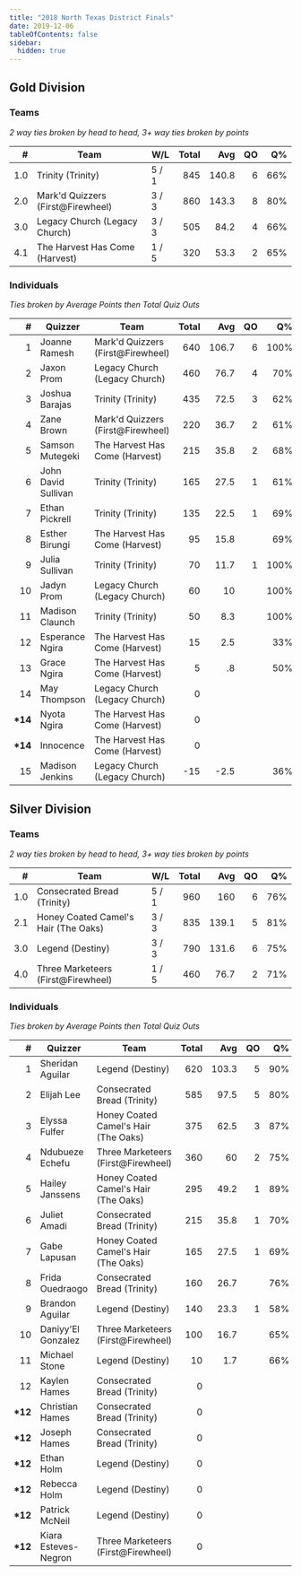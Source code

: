 ```yaml
---
title: "2018 North Texas District Finals"
date: 2019-12-06
tableOfContents: false
sidebar:
  hidden: true
---
```


## Gold Division

### Teams

*2 way ties broken by head to head, 3+ way ties broken by points*

|    # | Team                              | W/L   | Total |   Avg |   QO |   Q% |
| ---: | --------------------------------- | ----- | ----: | ----: | ---: | ---: |
|  1.0 | Trinity (Trinity)                 | 5 / 1 |   845 | 140.8 |    6 |  66% |
|  2.0 | Mark'd Quizzers (First@Firewheel) | 3 / 3 |   860 | 143.3 |    8 |  80% |
|  3.0 | Legacy Church (Legacy Church)     | 3 / 3 |   505 |  84.2 |    4 |  66% |
|  4.1 | The Harvest Has Come (Harvest)    | 1 / 5 |   320 |  53.3 |    2 |  65% |

### Individuals

*Ties broken by Average Points then Total Quiz Outs*

|        # | Quizzer             | Team                              | Total |   Avg |   QO |   Q% |
| -------: | ------------------- | --------------------------------- | ----: | ----: | ---: | ---: |
|        1 | Joanne Ramesh       | Mark'd Quizzers (First@Firewheel) |   640 | 106.7 |    6 | 100% |
|        2 | Jaxon Prom          | Legacy Church (Legacy Church)     |   460 |  76.7 |    4 |  70% |
|        3 | Joshua Barajas      | Trinity (Trinity)                 |   435 |  72.5 |    3 |  62% |
|        4 | Zane Brown          | Mark'd Quizzers (First@Firewheel) |   220 |  36.7 |    2 |  61% |
|        5 | Samson Mutegeki     | The Harvest Has Come (Harvest)    |   215 |  35.8 |    2 |  68% |
|        6 | John David Sullivan | Trinity (Trinity)                 |   165 |  27.5 |    1 |  61% |
|        7 | Ethan Pickrell      | Trinity (Trinity)                 |   135 |  22.5 |    1 |  69% |
|        8 | Esther Birungi      | The Harvest Has Come (Harvest)    |    95 |  15.8 |      |  69% |
|        9 | Julia Sullivan      | Trinity (Trinity)                 |    70 |  11.7 |    1 | 100% |
|       10 | Jadyn Prom          | Legacy Church (Legacy Church)     |    60 |    10 |      | 100% |
|       11 | Madison Claunch     | Trinity (Trinity)                 |    50 |   8.3 |      | 100% |
|       12 | Esperance Ngira     | The Harvest Has Come (Harvest)    |    15 |   2.5 |      |  33% |
|       13 | Grace Ngira         | The Harvest Has Come (Harvest)    |     5 |    .8 |      |  50% |
|       14 | May Thompson        | Legacy Church (Legacy Church)     |     0 |       |      |      |
| **\*14** | Nyota Ngira         | The Harvest Has Come (Harvest)    |     0 |       |      |      |
| **\*14** | Innocence           | The Harvest Has Come (Harvest)    |     0 |       |      |      |
|       15 | Madison Jenkins     | Legacy Church (Legacy Church)     |   -15 |  -2.5 |      |  36% |

## Silver Division

### Teams

*2 way ties broken by head to head, 3+ way ties broken by points*

|    # | Team                                 | W/L   | Total |   Avg |   QO |   Q% |
| ---: | ------------------------------------ | ----- | ----: | ----: | ---: | ---: |
|  1.0 | Consecrated Bread (Trinity)          | 5 / 1 |   960 |   160 |    6 |  76% |
|  2.1 | Honey Coated Camel's Hair (The Oaks) | 3 / 3 |   835 | 139.1 |    5 |  81% |
|  3.0 | Legend (Destiny)                     | 3 / 3 |   790 | 131.6 |    6 |  75% |
|  4.0 | Three Marketeers (First@Firewheel)   | 1 / 5 |   460 |  76.7 |    2 |  71% |

### Individuals

*Ties broken by Average Points then Total Quiz Outs*

|        # | Quizzer              | Team                                 | Total |   Avg |   QO |   Q% |
| -------: | -------------------- | ------------------------------------ | ----: | ----: | ---: | ---: |
|        1 | Sheridan Aguilar     | Legend (Destiny)                     |   620 | 103.3 |    5 |  90% |
|        2 | Elijah Lee           | Consecrated Bread (Trinity)          |   585 |  97.5 |    5 |  80% |
|        3 | Elyssa Fulfer        | Honey Coated Camel's Hair (The Oaks) |   375 |  62.5 |    3 |  87% |
|        4 | Ndubueze Echefu      | Three Marketeers (First@Firewheel)   |   360 |    60 |    2 |  75% |
|        5 | Hailey Janssens      | Honey Coated Camel's Hair (The Oaks) |   295 |  49.2 |    1 |  89% |
|        6 | Juliet Amadi         | Consecrated Bread (Trinity)          |   215 |  35.8 |    1 |  70% |
|        7 | Gabe Lapusan         | Honey Coated Camel's Hair (The Oaks) |   165 |  27.5 |    1 |  69% |
|        8 | Frida Ouedraogo      | Consecrated Bread (Trinity)          |   160 |  26.7 |      |  76% |
|        9 | Brandon Aguilar      | Legend (Destiny)                     |   140 |  23.3 |    1 |  58% |
|       10 | Daniyy'El Gonzalez   | Three Marketeers (First@Firewheel)   |   100 |  16.7 |      |  65% |
|       11 | Michael Stone        | Legend (Destiny)                     |    10 |   1.7 |      |  66% |
|       12 | Kaylen Hames         | Consecrated Bread (Trinity)          |     0 |       |      |      |
| **\*12** | Christian Hames      | Consecrated Bread (Trinity)          |     0 |       |      |      |
| **\*12** | Joseph Hames         | Consecrated Bread (Trinity)          |     0 |       |      |      |
| **\*12** | Ethan Holm           | Legend (Destiny)                     |     0 |       |      |      |
| **\*12** | Rebecca Holm         | Legend (Destiny)                     |     0 |       |      |      |
| **\*12** | Patrick McNeil       | Legend (Destiny)                     |     0 |       |      |      |
| **\*12** | Kiara Esteves-Negron | Three Marketeers (First@Firewheel)   |     0 |       |      |      |
